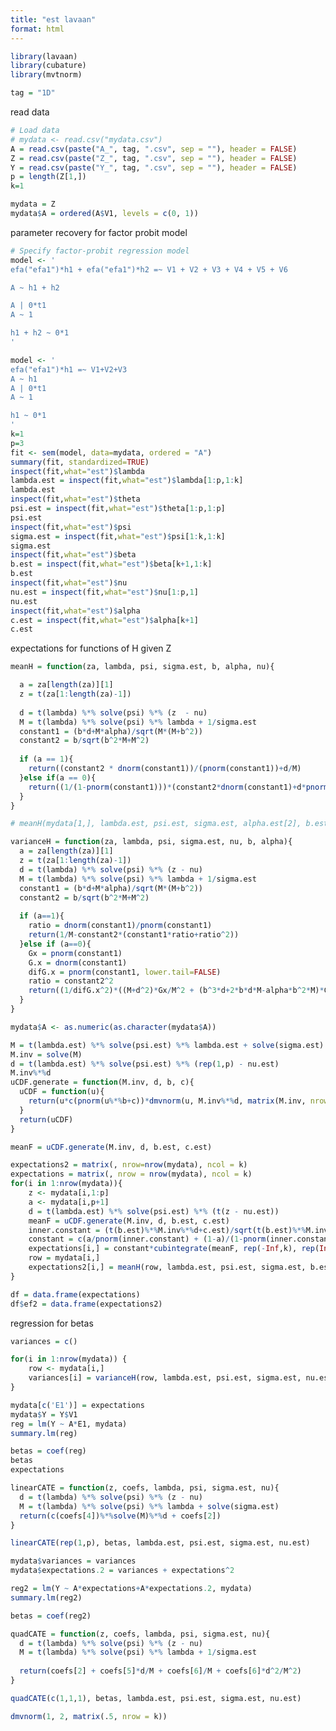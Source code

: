 ```yaml
---
title: "est lavaan"
format: html
---
```


```r
library(lavaan)
library(cubature)
library(mvtnorm)
```

```r
tag = "1D"
```

read data
```r
# Load data
# mydata <- read.csv("mydata.csv")
A = read.csv(paste("A_", tag, ".csv", sep = ""), header = FALSE)
Z = read.csv(paste("Z_", tag, ".csv", sep = ""), header = FALSE)
Y = read.csv(paste("Y_", tag, ".csv", sep = ""), header = FALSE)
p = length(Z[1,])
k=1

mydata = Z
mydata$A = ordered(A$V1, levels = c(0, 1))
```

parameter recovery for factor probit model
```r
# Specify factor-probit regression model
model <- '
efa("efa1")*h1 + efa("efa1")*h2 =~ V1 + V2 + V3 + V4 + V5 + V6

A ~ h1 + h2

A | 0*t1
A ~ 1

h1 + h2 ~ 0*1
'

model <- '
efa("efa1")*h1 =~ V1+V2+V3
A ~ h1
A | 0*t1
A ~ 1

h1 ~ 0*1
'
k=1
p=3
fit <- sem(model, data=mydata, ordered = "A")
summary(fit, standardized=TRUE)
inspect(fit,what="est")$lambda
lambda.est = inspect(fit,what="est")$lambda[1:p,1:k]
lambda.est
inspect(fit,what="est")$theta
psi.est = inspect(fit,what="est")$theta[1:p,1:p]
psi.est
inspect(fit,what="est")$psi
sigma.est = inspect(fit,what="est")$psi[1:k,1:k]
sigma.est
inspect(fit,what="est")$beta
b.est = inspect(fit,what="est")$beta[k+1,1:k]
b.est
inspect(fit,what="est")$nu
nu.est = inspect(fit,what="est")$nu[1:p,1]
nu.est
inspect(fit,what="est")$alpha
c.est = inspect(fit,what="est")$alpha[k+1]
c.est
```

expectations for functions of H given Z
```r
meanH = function(za, lambda, psi, sigma.est, b, alpha, nu){

  a = za[length(za)][1]
  z = t(za[1:length(za)-1])
  
  d = t(lambda) %*% solve(psi) %*% (z  - nu)
  M = t(lambda) %*% solve(psi) %*% lambda + 1/sigma.est
  constant1 = (b*d+M*alpha)/sqrt(M*(M+b^2))
  constant2 = b/sqrt(b^2*M+M^2)
  
  if (a == 1){
    return((constant2 * dnorm(constant1))/(pnorm(constant1))+d/M)
  }else if(a == 0){
    return((1/(1-pnorm(constant1)))*(constant2*dnorm(constant1)+d*pnorm(constant1)/M))
  }
}

# meanH(mydata[1,], lambda.est, psi.est, sigma.est, alpha.est[2], b.est)

varianceH = function(za, lambda, psi, sigma.est, nu, b, alpha){
  a = za[length(za)][1]
  z = t(za[1:length(za)-1])
  d = t(lambda) %*% solve(psi) %*% (z - nu)
  M = t(lambda) %*% solve(psi) %*% lambda + 1/sigma.est
  constant1 = (b*d+M*alpha)/sqrt(M*(M+b^2))
  constant2 = b/sqrt(b^2*M+M^2)
  
  if (a==1){
    ratio = dnorm(constant1)/pnorm(constant1)
    return(1/M-constant2*(constant1*ratio+ratio^2))
  }else if (a==0){
    Gx = pnorm(constant1)
    G.x = dnorm(constant1)
    difG.x = pnorm(constant1, lower.tail=FALSE)
    ratio = constant2^2
    return((1/difG.x^2)*((M+d^2)*Gx/M^2 + (b^3*d+2*b*d*M-alpha*b^2*M)*G.x/((b^2*M+M^2)^(3/2)) - ratio*G.x^2-(M+2*d^2)*Gx^2/M^2 - (3*b^3*d+4*b*d*M-b^2*alpha*M)*Gx*G.x/((b^2*M+M^2)^(3/2))))
  }
}
```

```r
mydata$A <- as.numeric(as.character(mydata$A))

M = t(lambda.est) %*% solve(psi.est) %*% lambda.est + solve(sigma.est)
M.inv = solve(M)
d = t(lambda.est) %*% solve(psi.est) %*% (rep(1,p) - nu.est)
M.inv%*%d
uCDF.generate = function(M.inv, d, b, c){
  uCDF = function(u){
    return(u*c(pnorm(u%*%b+c))*dmvnorm(u, M.inv%*%d, matrix(M.inv, nrow = k)))
  }
  return(uCDF)
}

meanF = uCDF.generate(M.inv, d, b.est, c.est)

expectations2 = matrix(, nrow=nrow(mydata), ncol = k)
expectations = matrix(, nrow = nrow(mydata), ncol = k)
for(i in 1:nrow(mydata)){
    z <- mydata[i,1:p]
    a <- mydata[i,p+1]
    d = t(lambda.est) %*% solve(psi.est) %*% (t(z - nu.est))
    meanF = uCDF.generate(M.inv, d, b.est, c.est)
    inner.constant = (t(b.est)%*%M.inv%*%d+c.est)/sqrt(t(b.est)%*%M.inv%*%b.est+1)
    constant = c(a/pnorm(inner.constant) + (1-a)/(1-pnorm(inner.constant)))
    expectations[i,] = constant*cubintegrate(meanF, rep(-Inf,k), rep(Inf,k), fDim=k)$integral
    row = mydata[i,]
    expectations2[i,] = meanH(row, lambda.est, psi.est, sigma.est, b.est, c.est, nu.est)
}

df = data.frame(expectations)
df$ef2 = data.frame(expectations2)
```


regression for betas

```r
variances = c()

for(i in 1:nrow(mydata)) {
    row <- mydata[i,]
    variances[i] = varianceH(row, lambda.est, psi.est, sigma.est, nu.est, b.est, alpha.est[2])
}

mydata[c('E1')] = expectations
mydata$Y = Y$V1
reg = lm(Y ~ A*E1, mydata)
summary.lm(reg)

betas = coef(reg)
betas
expectations
```

```r
linearCATE = function(z, coefs, lambda, psi, sigma.est, nu){
  d = t(lambda) %*% solve(psi) %*% (z - nu)
  M = t(lambda) %*% solve(psi) %*% lambda + solve(sigma.est)
  return(c(coefs[4])%*%solve(M)%*%d + coefs[2])
}

linearCATE(rep(1,p), betas, lambda.est, psi.est, sigma.est, nu.est)
```

```r
mydata$variances = variances
mydata$expectations.2 = variances + expectations^2

reg2 = lm(Y ~ A*expectations+A*expectations.2, mydata)
summary.lm(reg2)

betas = coef(reg2)

quadCATE = function(z, coefs, lambda, psi, sigma.est, nu){
  d = t(lambda) %*% solve(psi) %*% (z - nu)
  M = t(lambda) %*% solve(psi) %*% lambda + 1/sigma.est
  
  return(coefs[2] + coefs[5]*d/M + coefs[6]/M + coefs[6]*d^2/M^2)
}

quadCATE(c(1,1,1), betas, lambda.est, psi.est, sigma.est, nu.est)
```

```r
dmvnorm(1, 2, matrix(.5, nrow = k))
```

